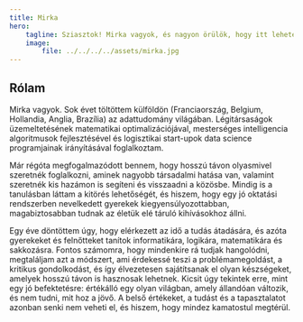 ```yaml
---
title: Mirka
hero:
    tagline: Sziasztok! Mirka vagyok, és nagyon örülök, hogy itt lehetek veletek a LogicInfo mentor programjában. Az én feladatom, hogy segítsek nektek a tanulásban és fejlődésben.
    image:
        file: ../../../../assets/mirka.jpg
---
```


## Rólam
Mirka vagyok. Sok évet töltöttem külföldön (Franciaország, Belgium, Hollandia, Anglia, Brazília) az adattudomány világában. Légitársaságok üzemeltetésének matematikai optimalizációjával, mesterséges intelligencia algoritmusok fejlesztésével és logisztikai start-upok data science programjainak irányításával foglalkoztam.

Már régóta megfogalmazódott bennem, hogy hosszú távon olyasmivel szeretnék foglalkozni, aminek nagyobb társadalmi hatása van, valamint szeretnék kis hazámon is segíteni és visszaadni a közösbe. Mindig is a tanulásban láttam a kitörés lehetőségét, és hiszem, hogy egy jó oktatási rendszerben nevelkedett gyerekek kiegyensúlyozottabban, magabiztosabban tudnak az életük elé táruló kihívásokhoz állni.

Egy éve döntöttem úgy, hogy elérkezett az idő a tudás átadására, és azóta gyerekeket és felnőtteket tanítok informatikára, logikára, matematikára és sakkozásra. Fontos számomra, hogy mindenkire rá tudjak hangolódni, megtaláljam azt a módszert, ami érdekessé teszi a problémamegoldást, a kritikus gondolkodást, és így élvezetesen sajátítsanak el olyan készségeket, amelyek hosszú távon is hasznosak lehetnek. Kicsit úgy tekintek erre, mint egy jó befektetésre: értékálló egy olyan világban, amely állandóan változik, és nem tudni, mit hoz a jövő. A belső értékeket, a tudást és a tapasztalatot azonban senki nem veheti el, és hiszem, hogy mindez kamatostul megtérül.